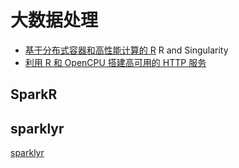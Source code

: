 # 大数据处理 {#chap:big-data}

-   [基于分布式容器和高性能计算的 R](https://bwlewis.github.io/r-and-singularity/) R and Singularity
-   [利用 R 和 OpenCPU 搭建高可用的 HTTP 服务](https://bjt.name/2017/04/28/opencpu-application.html)

## SparkR


## sparklyr

[sparklyr](https://github.com/sparklyr/sparklyr)
